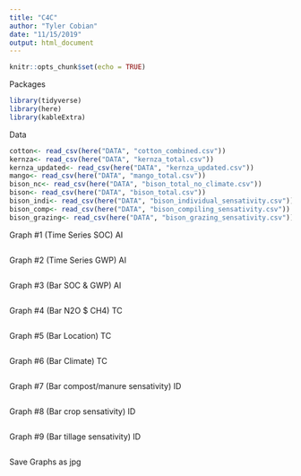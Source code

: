 ```yaml
---
title: "C4C"
author: "Tyler Cobian"
date: "11/15/2019"
output: html_document
---
```


```r
knitr::opts_chunk$set(echo = TRUE)
```

Packages
```r
library(tidyverse)
library(here)
library(kableExtra)
```

Data
```r
cotton<- read_csv(here("DATA", "cotton_combined.csv"))
kernza<- read_csv(here("DATA", "kernza_total.csv"))
kernza_updated<- read_csv(here("DATA", "kernza_updated.csv"))
mango<- read_csv(here("DATA", "mango_total.csv"))
bison_nc<- read_csv(here("DATA", "bison_total_no_climate.csv"))
bison<- read_csv(here("DATA", "bison_total.csv"))
bison_indi<- read_csv(here("DATA", "bison_individual_sensativity.csv"))
bison_comp<- read_csv(here("DATA", "bison_compiling_sensativity.csv"))
bison_grazing<- read_csv(here("DATA", "bison_grazing_sensativity.csv"))

```

Graph #1 (Time Series SOC) AI
```r

```

Graph #2 (Time Series GWP) AI
```r

```

Graph #3 (Bar SOC & GWP) AI
```r

```

Graph #4 (Bar N2O $ CH4) TC
```r

```

Graph #5 (Bar Location) TC
```r

```

Graph #6 (Bar Climate) TC
```r

```

Graph #7 (Bar compost/manure sensativity) ID
```r

```

Graph #8 (Bar crop sensativity) ID
```r

```

Graph #9 (Bar tillage sensativity) ID
```r

```

Save Graphs as jpg
```r

```

